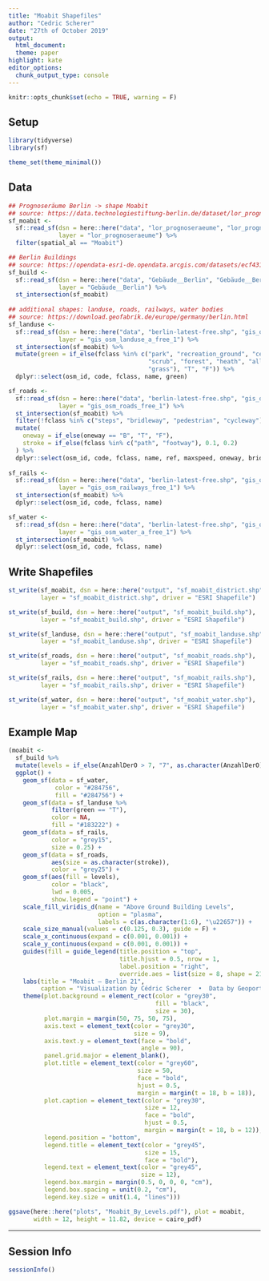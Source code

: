 ```yaml
---
title: "Moabit Shapefiles"
author: "Cedric Scherer"
date: "27th of October 2019"
output:
  html_document:
  theme: paper
highlight: kate
editor_options:
  chunk_output_type: console
---
```

  
```r
knitr::opts_chunk$set(echo = TRUE, warning = F)
```

## Setup

```r
library(tidyverse)
library(sf)

theme_set(theme_minimal())
```

## Data

```r
## Prognoseräume Berlin -> shape Moabit
## source: https://data.technologiestiftung-berlin.de/dataset/lor_prognoseraeume/en
sf_moabit <- 
  sf::read_sf(dsn = here::here("data", "lor_prognoseraeume", "lor_prognoseraeume.shp"), 
              layer = "lor_prognoseraeume") %>% 
  filter(spatial_al == "Moabit")

## Berlin Buildings
## source: https://opendata-esri-de.opendata.arcgis.com/datasets/ecf431fd8c394ee1b2fd7d54563e7b81_0
sf_build <-
  sf::read_sf(dsn = here::here("data", "Gebäude__Berlin", "Gebäude__Berlin.shp"), 
              layer = "Gebäude__Berlin") %>%
  st_intersection(sf_moabit)
  
## additional shapes: landuse, roads, railways, water bodies
## source: https://download.geofabrik.de/europe/germany/berlin.html
sf_landuse <-
  sf::read_sf(dsn = here::here("data", "berlin-latest-free.shp", "gis_osm_landuse_a_free_1.shp"), 
              layer = "gis_osm_landuse_a_free_1") %>% 
  st_intersection(sf_moabit) %>% 
  mutate(green = if_else(fclass %in% c("park", "recreation_ground", "cemetery", 
                                       "scrub", "forest", "heath", "allotments", 
                                       "grass"), "T", "F")) %>% 
  dplyr::select(osm_id, code, fclass, name, green)

sf_roads <-
  sf::read_sf(dsn = here::here("data", "berlin-latest-free.shp", "gis_osm_roads_free_1.shp"), 
              layer = "gis_osm_roads_free_1") %>% 
  st_intersection(sf_moabit) %>% 
  filter(!fclass %in% c("steps", "bridleway", "pedestrian", "cycleway")) %>% 
  mutate(
    oneway = if_else(oneway == "B", "T", "F"),
    stroke = if_else(fclass %in% c("path", "footway"), 0.1, 0.2)
  ) %>% 
  dplyr::select(osm_id, code, fclass, name, ref, maxspeed, oneway, bridge, tunnel, stroke, layer)
  
sf_rails <-
  sf::read_sf(dsn = here::here("data", "berlin-latest-free.shp", "gis_osm_railways_free_1.shp"), 
              layer = "gis_osm_railways_free_1") %>% 
  st_intersection(sf_moabit) %>% 
  dplyr::select(osm_id, code, fclass, name)

sf_water <- 
  sf::read_sf(dsn = here::here("data", "berlin-latest-free.shp", "gis_osm_water_a_free_1.shp"), 
              layer = "gis_osm_water_a_free_1") %>% 
  st_intersection(sf_moabit) %>% 
  dplyr::select(osm_id, code, fclass, name)
```

## Write Shapefiles

```r
st_write(sf_moabit, dsn = here::here("output", "sf_moabit_district.shp"), 
         layer = "sf_moabit_district.shp", driver = "ESRI Shapefile")

st_write(sf_build, dsn = here::here("output", "sf_moabit_build.shp"), 
         layer = "sf_moabit_build.shp", driver = "ESRI Shapefile")

st_write(sf_landuse, dsn = here::here("output", "sf_moabit_landuse.shp"), 
         layer = "sf_moabit_landuse.shp", driver = "ESRI Shapefile")

st_write(sf_roads, dsn = here::here("output", "sf_moabit_roads.shp"), 
         layer = "sf_moabit_roads.shp", driver = "ESRI Shapefile")

st_write(sf_rails, dsn = here::here("output", "sf_moabit_rails.shp"), 
         layer = "sf_moabit_rails.shp", driver = "ESRI Shapefile")

st_write(sf_water, dsn = here::here("output", "sf_moabit_water.shp"), 
         layer = "sf_moabit_water.shp", driver = "ESRI Shapefile")
```

## Example Map

```r
(moabit <- 
  sf_build %>% 
  mutate(levels = if_else(AnzahlDerO > 7, "7", as.character(AnzahlDerO))) %>% 
  ggplot() +
    geom_sf(data = sf_water,
             color = "#284756",
             fill = "#284756") +
    geom_sf(data = sf_landuse %>% 
            filter(green == "T"),
            color = NA,
            fill = "#183222") +
    geom_sf(data = sf_rails,
            color = "grey15",
            size = 0.25) +
    geom_sf(data = sf_roads,
            aes(size = as.character(stroke)),
            color = "grey25") +
    geom_sf(aes(fill = levels), 
            color = "black",
            lwd = 0.005, 
            show.legend = "point") + 
    scale_fill_viridis_d(name = "Above Ground Building Levels", 
                         option = "plasma",
                         labels = c(as.character(1:6), "\u22657")) +
    scale_size_manual(values = c(0.125, 0.3), guide = F) +
    scale_x_continuous(expand = c(0.001, 0.001)) +
    scale_y_continuous(expand = c(0.001, 0.001)) +
    guides(fill = guide_legend(title.position = "top", 
                               title.hjust = 0.5, nrow = 1,
                               label.position = "right",
                               override.aes = list(size = 8, shape = 21))) +
    labs(title = "Moabit – Berlin 21",
         caption = "Visualization by Cédric Scherer  •  Data by Geoportal Berlin & OpenStreetMap") +
    theme(plot.background = element_rect(color = "grey30", 
                                         fill = "black",
                                         size = 30),
          plot.margin = margin(50, 75, 50, 75),
          axis.text = element_text(color = "grey30", 
                                   size = 9),
          axis.text.y = element_text(face = "bold",
                                     angle = 90),
          panel.grid.major = element_blank(),
          plot.title = element_text(color = "grey60",
                                    size = 50,
                                    face = "bold",
                                    hjust = 0.5,
                                    margin = margin(t = 18, b = 18)),
          plot.caption = element_text(color = "grey30",
                                      size = 12,
                                      face = "bold",
                                      hjust = 0.5,
                                      margin = margin(t = 18, b = 12)),
          legend.position = "bottom",
          legend.title = element_text(color = "grey45",
                                      size = 15,
                                      face = "bold"),
          legend.text = element_text(color = "grey45",
                                     size = 12),
          legend.box.margin = margin(0.5, 0, 0, 0, "cm"), 
          legend.box.spacing = unit(0.2, "cm"), 
          legend.key.size = unit(1.4, "lines")))

ggsave(here::here("plots", "Moabit_By_Levels.pdf"), plot = moabit,
       width = 12, height = 11.82, device = cairo_pdf)
```

***

## Session Info

```r
sessionInfo()
```

